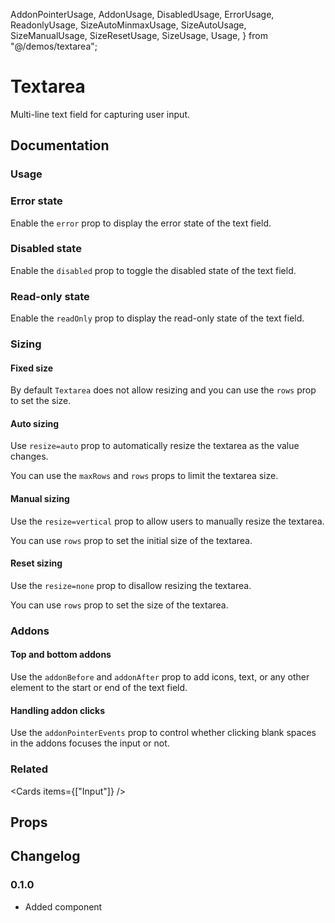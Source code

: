   AddonPointerUsage,
  AddonUsage,
  DisabledUsage,
  ErrorUsage,
  ReadonlyUsage,
  SizeAutoMinmaxUsage,
  SizeAutoUsage,
  SizeManualUsage,
  SizeResetUsage,
  SizeUsage,
  Usage,
} from "@/demos/textarea";

# Textarea

Multi-line text field for capturing user input.

## Documentation

### Usage

<Demo component={Usage} />

### Error state

Enable the `error` prop to display the error state of the text field.

<Demo component={ErrorUsage} />

### Disabled state

Enable the `disabled` prop to toggle the disabled state of the text field.

<Demo component={DisabledUsage} />

### Read-only state

Enable the `readOnly` prop to display the read-only state of the text field.

<Demo component={ReadonlyUsage} />

### Sizing

#### Fixed size

By default `Textarea` does not allow resizing and you can use the `rows` prop to set the size.

<Demo component={SizeUsage} />

#### Auto sizing

Use `resize=auto` prop to automatically resize the textarea as the value changes.

<Demo component={SizeAutoUsage} />

You can use the `maxRows` and `rows` props to limit the textarea size.

<Demo component={SizeAutoMinmaxUsage} />

#### Manual sizing

Use the `resize=vertical` prop to allow users to manually resize the textarea.

You can use `rows` prop to set the initial size of the textarea.

<Demo component={SizeManualUsage} />

#### Reset sizing

Use the `resize=none` prop to disallow resizing the textarea.

You can use `rows` prop to set the size of the textarea.

<Demo component={SizeResetUsage} />

### Addons

#### Top and bottom addons

Use the `addonBefore` and `addonAfter` prop to add icons, text, or any other element to the start or end of the text field.

<Demo component={AddonUsage} />

#### Handling addon clicks

Use the `addonPointerEvents` prop to control whether clicking blank spaces in the addons focuses the input or not.

<Demo component={AddonPointerUsage} />

### Related

<Cards items={["Input"]} />

## Props

<PropsTable component={Textarea} />

## Changelog

### 0.1.0

- Added component
